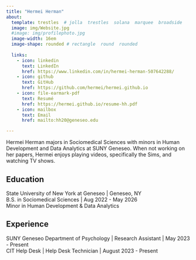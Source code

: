 ```yaml
---
title: "Hermei Herman"
about:
  template: trestles  # jolla  trestles  solana  marquee  broadside
  image: img/Website.jpg
  #image: img/profilephoto.jpg
  image-width: 16em
  image-shape: rounded # rectangle  round  rounded
  
  links:
    - icon: linkedin
      text: LinkedIn
      href: https://www.linkedin.com/in/hermei-herman-507642288/
    - icon: github
      text: GitHub
      href: https://github.com/hermei/hermei.github.io
    - icon: file-earmark-pdf
      text: Resumé
      href: https://hermei.github.io/resume-hh.pdf
    - icon: mailbox
      text: Email
      href: mailto:hh20@geneseo.edu

---
```



Hermei Herman majors in Sociomedical Sciences with minors in Human Development and Data Analytics at SUNY Geneseo. When not working on her papers, Hermei enjoys playing videos, specifically the Sims, and watching TV shows. 

## Education

State University of New York at Geneseo | Geneseo, NY <br>
B.S. in Sociomedical Sciences | Aug 2022 - May 2026 <br>
Minor in Human Development & Data Analytics 

## Experience

SUNY Geneseo Department of Psychology | Research Assistant  | May 2023 - Present <br>
CIT Help Desk  | Help Desk Technician  | August 2023 - Present <br>


